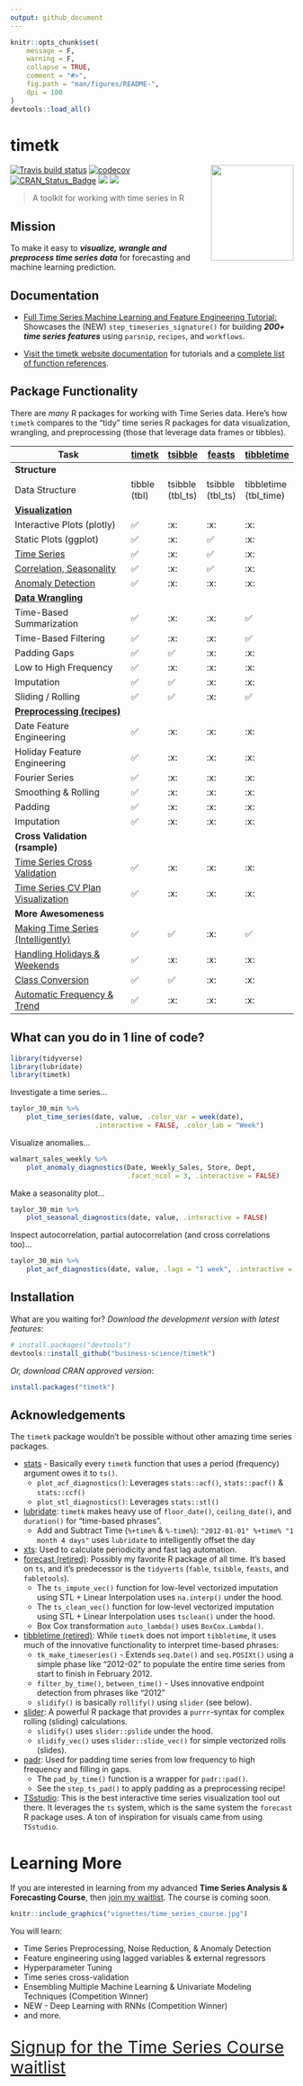 ```yaml
---
output: github_document
---
```


<!-- README.md is generated from README.Rmd. Please edit that file -->

```r
knitr::opts_chunk$set(
    message = F, 
    warning = F,
    collapse = TRUE,
    comment = "#>",
    fig.path = "man/figures/README-", 
    dpi = 100
)
devtools::load_all()
```


# timetk 
<img src="man/figures/logo.png" width="147" height="170" align="right" />

[![Travis build status](https://travis-ci.org/business-science/timetk.svg?branch=master)](https://travis-ci.org/business-science/timetk)
[![codecov](https://codecov.io/gh/business-science/timetk/branch/master/graph/badge.svg)](https://codecov.io/gh/business-science/timetk)
[![CRAN_Status_Badge](http://www.r-pkg.org/badges/version/timetk)](https://cran.r-project.org/package=timetk)
![](http://cranlogs.r-pkg.org/badges/timetk?color=brightgreen)
![](http://cranlogs.r-pkg.org/badges/grand-total/timetk?color=brightgreen)



> A toolkit for working with time series in R

## Mission

To make it easy to ___visualize, wrangle and preprocess time series data___ for forecasting and machine learning prediction. 

## Documentation

- [Full Time Series Machine Learning and Feature Engineering Tutorial:](https://www.business-science.io/time-series/2020/03/18/time-series-machine-learning.html) Showcases the (NEW) `step_timeseries_signature()` for building ___200+ time series features___ using `parsnip`, `recipes`, and `workflows`. 

- [Visit the timetk website documentation](https://business-science.github.io/timetk/) for tutorials and a [complete list of function references](https://business-science.github.io/timetk/reference/index.html). 

## Package Functionality

There are _many_ R packages for working with Time Series data. Here's how `timetk` compares to the "tidy" time series R packages for data visualization, wrangling, and preprocessing (those that leverage data frames or tibbles). 


<div class = "comparison">

| Task                         | [timetk](https://business-science.github.io/timetk/) | [tsibble](https://tsibble.tidyverts.org/index.html) | [feasts](https://feasts.tidyverts.org/index.html) | [tibbletime](https://business-science.github.io/tibbletime/) |
|------------------------------|--------|---------|---------|-------------|
| __Structure__            |        |         |         |             |             
| Data Structure               | tibble (tbl)  | tsibble (tbl_ts)| tsibble (tbl_ts) | tibbletime (tbl_time)  |
| [__Visualization__](https://business-science.github.io/timetk/articles/TK04_Plotting_Time_Series.html)            |        |         |         |             |             
| Interactive Plots (plotly)   |  ✅  |  :x:  |  :x:  |  :x: | 
| Static Plots (ggplot)        |  ✅  |  :x:  |  ✅   |  :x:  |  
| [Time Series](https://business-science.github.io/timetk/articles/TK04_Plotting_Time_Series.html)                  |  ✅  |  :x:  |  ✅   |  :x:  |  
| [Correlation, Seasonality](https://business-science.github.io/timetk/articles/TK05_Plotting_Seasonality_and_Correlation.html)     |  ✅  |  :x:  |  ✅   |  :x:  |  
| [Anomaly Detection](https://business-science.github.io/timetk/articles/TK08_Automatic_Anomaly_Detection.html)            |  ✅  |  :x:  |  :x:  |  :x:  |  
| [__Data Wrangling__](https://business-science.github.io/timetk/articles/TK07_Time_Series_Data_Wrangling.html)           |        |         |         |             |             
| Time-Based Summarization     |  ✅  |  :x:  |  :x:   |  ✅  |  
| Time-Based Filtering         |  ✅  |  :x:  |  :x:   |  ✅  |  
| Padding Gaps                 |  ✅  |  ✅  |  :x:   |  :x:  |  
| Low to High Frequency        |  ✅  |  :x:  |  :x:   |  :x:  |  
| Imputation                   |  ✅  |  ✅  |  :x:   |  :x:  |  
| Sliding / Rolling            |  ✅  |  ✅  |  :x:   |  ✅  |  
| [__Preprocessing (recipes)__](https://business-science.github.io/timetk/articles/TK03_Forecasting_Using_Time_Series_Signature.html)  |        |         |         |             |             
| Date Feature Engineering     |  ✅  |  :x:  |  :x:   |  :x:  |  
| Holiday Feature Engineering  |  ✅  |  :x:  |  :x:   |  :x:  |  
| Fourier Series               |  ✅  |  :x:  |  :x:   |  :x:  |  
| Smoothing & Rolling          |  ✅  |  :x:  |  :x:   |  :x:  |  
| Padding                      |  ✅  |  :x:  |  :x:   |  :x:  |  
| Imputation                   |  ✅  |  :x:  |  :x:   |  :x:  |  
| __Cross Validation (rsample)__  |        |         |         |             |             
| [Time Series Cross Validation](https://business-science.github.io/timetk/reference/time_series_cv.html)      |  ✅  |  :x:  |  :x:   |  :x:  |  
| [Time Series CV Plan Visualization](https://business-science.github.io/timetk/reference/plot_time_series_cv_plan.html) |  ✅  |  :x:  |  :x:   |  :x:  |  
| __More Awesomeness__         |        |         |         |             |             
| [Making Time Series (Intelligently)](https://business-science.github.io/timetk/articles/TK02_Time_Series_Date_Sequences.html)  |  ✅  |  ✅  |  :x:   |  ✅  |  
| [Handling Holidays & Weekends](https://business-science.github.io/timetk/articles/TK02_Time_Series_Date_Sequences.html)        |  ✅  |  :x:  |  :x:   |  :x:  |  
| [Class Conversion](https://business-science.github.io/timetk/articles/TK00_Time_Series_Coercion.html)                    |  ✅  |  ✅  |  :x:   |  :x:  |  
| [Automatic Frequency & Trend](https://business-science.github.io/timetk/articles/TK06_Automatic_Frequency_And_Trend_Selection.html)         |  ✅  |  :x:  |  :x:   |  :x:  |  

</div>

## What can you do in 1 line of code?

```r
library(tidyverse)
library(lubridate)
library(timetk)
```

Investigate a time series... 

```r
taylor_30_min %>%
    plot_time_series(date, value, .color_var = week(date), 
                     .interactive = FALSE, .color_lab = "Week")
```

Visualize anomalies...

```r
walmart_sales_weekly %>%
    plot_anomaly_diagnostics(Date, Weekly_Sales, Store, Dept, 
                             .facet_ncol = 3, .interactive = FALSE)
```

Make a seasonality plot...

```r
taylor_30_min %>%
    plot_seasonal_diagnostics(date, value, .interactive = FALSE)
```

Inspect autocorrelation, partial autocorrelation (and cross correlations too)...

```r
taylor_30_min %>%
    plot_acf_diagnostics(date, value, .lags = "1 week", .interactive = FALSE)
```





## Installation

What are you waiting for? _Download the development version with latest features_:

``` r
# install.packages("devtools")
devtools::install_github("business-science/timetk")
```

_Or, download CRAN approved version_:

```r
install.packages("timetk")
```

## Acknowledgements

The `timetk` package wouldn't be possible without other amazing time series packages. 

* [stats](https://rdrr.io/r/stats/stats-package.html) - Basically every `timetk` function that uses a period (frequency) argument owes it to `ts()`. 
    - `plot_acf_diagnostics()`: Leverages `stats::acf()`, `stats::pacf()` & `stats::ccf()`
    - `plot_stl_diagnostics()`: Leverages `stats::stl()`
* [lubridate](https://github.com/hadley/lubridate): `timetk` makes heavy use of `floor_date()`, `ceiling_date()`, and `duration()` for "time-based phrases". 
    - Add and Subtract Time (`%+time%` & `%-time%`): `"2012-01-01" %+time% "1 month 4 days"` uses `lubridate` to intelligently offset the day
* [xts](https://github.com/joshuaulrich/xts): Used to calculate periodicity and fast lag automation. 
* [forecast (retired)](https://pkg.robjhyndman.com/forecast/): Possibly my favorite R package of all time. It's based on `ts`, and it's predecessor is the `tidyverts` (`fable`, `tsibble`, `feasts`, and `fabletools`). 
    - The `ts_impute_vec()` function for low-level vectorized imputation using STL + Linear Interpolation uses `na.interp()` under the hood. 
    - The `ts_clean_vec()` function for low-level vectorized imputation using STL + Linear Interpolation uses `tsclean()` under the hood.
    - Box Cox transformation `auto_lambda()` uses `BoxCox.Lambda()`.  
* [tibbletime (retired)](https://business-science.github.io/tibbletime/): While `timetk` does not import `tibbletime`, it uses much of the innovative functionality to interpret time-based phrases:
    - `tk_make_timeseries()` - Extends `seq.Date()` and `seq.POSIXt()` using a simple phase like "2012-02" to populate the entire time series from start to finish in February 2012.
    - `filter_by_time()`, `between_time()` - Uses innovative endpoint detection from phrases like "2012"
    - `slidify()` is basically `rollify()` using `slider` (see below).
* [slider](https://davisvaughan.github.io/slider/): A powerful R package that provides a `purrr`-syntax for complex rolling (sliding) calculations. 
    - `slidify()` uses `slider::pslide` under the hood. 
    - `slidify_vec()` uses `slider::slide_vec()` for simple vectorized rolls (slides).
* [padr](https://edwinth.github.io/padr/): Used for padding time series from low frequency to high frequency and filling in gaps. 
    - The `pad_by_time()` function is a wrapper for `padr::pad()`.
    - See the `step_ts_pad()` to apply padding as a preprocessing recipe!
* [TSstudio](https://github.com/RamiKrispin/TSstudio): This is the best interactive time series visualization tool out there. It leverages the `ts` system, which is the same system the `forecast` R package uses. A ton of inspiration for visuals came from using `TSstudio`. 


# Learning More

If you are interested in learning from my advanced __Time Series Analysis & Forecasting Course__, then [join my waitlist](https://mailchi.mp/business-science/time-series-forecasting-course-coming-soon). The course is coming soon. 

```r
knitr::include_graphics("vignettes/time_series_course.jpg")
```

You will learn:

- Time Series Preprocessing, Noise Reduction, & Anomaly Detection
- Feature engineering using lagged variables & external regressors
- Hyperparameter Tuning
- Time series cross-validation
- Ensembling Multiple Machine Learning & Univariate Modeling Techniques (Competition Winner)
- NEW - Deep Learning with RNNs (Competition Winner)
- and more.

<p class="text-center" style="font-size:30px;">
<a href="https://mailchi.mp/business-science/time-series-forecasting-course-coming-soon">Signup for the Time Series Course waitlist</a>
</p>

